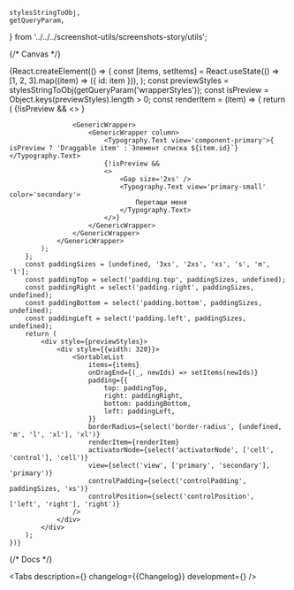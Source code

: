 
    stylesStringToObj,
    getQueryParam,
} from '../../../screenshot-utils/screenshots-story/utils';

<Meta title='Components/SortableList' component={SortableList} id='SortableList' />

{/* Canvas */}

<Story name='SortableList'>
    {React.createElement(() => {
        const [items, setItems] = React.useState(() =>
            [1, 2, 3].map((item) => ({ id: item })),
        );
        const previewStyles = stylesStringToObj(getQueryParam('wrapperStyles'));
        const isPreview = Object.keys(previewStyles).length > 0;
        const renderItem = (item) => {
            return (
                <GenericWrapper alignItems='center' padding={{ top: 's', bottom: 's', left: 'm' }}>
                    {!isPreview &&
                        <>
                            <GenericWrapper>
                                <SuperEllipse size={48}>
                                    <DiamondsMIcon aria-label='diamonds' />
                                </SuperEllipse>
                            </GenericWrapper>
                            <Gap size='m' direction='horizontal' />
                        </>
                    }

                    <GenericWrapper>
                        <GenericWrapper column>
                            <Typography.Text view='component-primary'>{ isPreview ? 'Draggable item' :`Элемент списка ${item.id}`}</Typography.Text>
                            {!isPreview &&
                            <>
                                <Gap size='2xs' />
                                <Typography.Text view='primary-small' color='secondary'>
                                    Перетащи меня
                                </Typography.Text>
                            </>}
                        </GenericWrapper>
                    </GenericWrapper>
                </GenericWrapper>
            );
        };
        const paddingSizes = [undefined, '3xs', '2xs', 'xs', 's', 'm', 'l'];
        const paddingTop = select('padding.top', paddingSizes, undefined);
        const paddingRight = select('padding.right', paddingSizes, undefined);
        const paddingBottom = select('padding.bottom', paddingSizes, undefined);
        const paddingLeft = select('padding.left', paddingSizes, undefined);
        return (
            <div style={previewStyles}>
                <div style={{width: 320}}>
                    <SortableList
                        items={items}
                        onDragEnd={(_, newIds) => setItems(newIds)}
                        padding={{
                            top: paddingTop,
                            right: paddingRight,
                            bottom: paddingBottom,
                            left: paddingLeft,
                        }}
                        borderRadius={select('border-radius', [undefined, 'm', 'l', 'xl'], 'xl')}
                        renderItem={renderItem}
                        activatorNode={select('activatorNode', ['cell', 'control'], 'cell')}
                        view={select('view', ['primary', 'secondary'], 'primary')}
                        controlPadding={select('controlPadding', paddingSizes, 'xs')}
                        controlPosition={select('controlPosition', ['left', 'right'], 'right')}
                    />
                </div>
            </div>
        );
    })}

</Story>

{/* Docs */}

<ComponentHeader
    name='SortableList'
    design='https://www.figma.com/file/cdNnkh2QdxuvYLrBm4cubM/Web-%3A%3A-Core-Default-Components?type=design&node-id=101204%3A138780&mode=design&t=Itgzojk9BOtPqYkS-1'
    children='Список перетаскиваемых элементов'
/>

<Tabs
    description={<Description />}
    changelog={<Markdown>{Changelog}</Markdown>}
    development={<Development />}
/>
